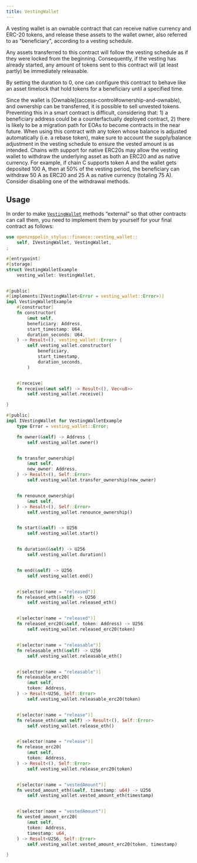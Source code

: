```yaml
---
title: VestingWallet
---
```


A vesting wallet is an ownable contract that can receive native currency and
ERC-20 tokens, and release these assets to the wallet owner, also referred to as
"beneficiary", according to a vesting schedule.

Any assets transferred to this contract will follow the vesting schedule as if
they were locked from the beginning. Consequently, if the vesting has already
started, any amount of tokens sent to this contract will (at least partly) be
immediately releasable.

By setting the duration to 0, one can configure this contract to behave like
an asset timelock that hold tokens for a beneficiary until a specified time.

<Callout>
Since the wallet is [Ownable](access-control#ownership-and-ownable),
and ownership can be transferred, it is possible to sell unvested tokens.
Preventing this in a smart contract is difficult, considering that: 1) a
beneficiary address could be a counterfactually deployed contract, 2)
there is likely to be a migration path for EOAs to become contracts in the near
future.
</Callout>

<Callout>
When using this contract with any token whose balance is adjusted automatically
(i.e. a rebase token), make sure to account the supply/balance adjustment in the
vesting schedule to ensure the vested amount is as intended.
</Callout>

<Callout>
Chains with support for native ERC20s may allow the vesting wallet to withdraw
the underlying asset as both an ERC20 and as native currency. For example, if
chain C supports token A and the wallet gets deposited 100 A, then at 50% of
the vesting period, the beneficiary can withdraw 50 A as ERC20 and 25 A as
native currency (totaling 75 A). Consider disabling one of the withdrawal methods.
</Callout>

## Usage

In order to make [`VestingWallet`](https://docs.rs/openzeppelin-stylus/0.3.0-alpha.1/openzeppelin_stylus/finance/vesting_wallet/index.html) methods “external” so that other contracts can call them, you need to implement them by yourself for your final contract as follows:

```rust
use openzeppelin_stylus::finance::vesting_wallet::
    self, IVestingWallet, VestingWallet,
;

#[entrypoint]
#[storage]
struct VestingWalletExample
    vesting_wallet: VestingWallet,


#[public]
#[implements(IVestingWallet<Error = vesting_wallet::Error>)]
impl VestingWalletExample
    #[constructor]
    fn constructor(
        &mut self,
        beneficiary: Address,
        start_timestamp: U64,
        duration_seconds: U64,
    ) -> Result<(), vesting_wallet::Error> {
        self.vesting_wallet.constructor(
            beneficiary,
            start_timestamp,
            duration_seconds,
        )


    #[receive]
    fn receive(&mut self) -> Result<(), Vec<u8>>
        self.vesting_wallet.receive()

}

#[public]
impl IVestingWallet for VestingWalletExample
    type Error = vesting_wallet::Error;

    fn owner(&self) -> Address {
        self.vesting_wallet.owner()


    fn transfer_ownership(
        &mut self,
        new_owner: Address,
    ) -> Result<(), Self::Error>
        self.vesting_wallet.transfer_ownership(new_owner)


    fn renounce_ownership(
        &mut self,
    ) -> Result<(), Self::Error>
        self.vesting_wallet.renounce_ownership()


    fn start(&self) -> U256
        self.vesting_wallet.start()


    fn duration(&self) -> U256
        self.vesting_wallet.duration()


    fn end(&self) -> U256
        self.vesting_wallet.end()


    #[selector(name = "released")]
    fn released_eth(&self) -> U256
        self.vesting_wallet.released_eth()


    #[selector(name = "released")]
    fn released_erc20(&self, token: Address) -> U256
        self.vesting_wallet.released_erc20(token)


    #[selector(name = "releasable")]
    fn releasable_eth(&self) -> U256
        self.vesting_wallet.releasable_eth()


    #[selector(name = "releasable")]
    fn releasable_erc20(
        &mut self,
        token: Address,
    ) -> Result<U256, Self::Error>
        self.vesting_wallet.releasable_erc20(token)


    #[selector(name = "release")]
    fn release_eth(&mut self) -> Result<(), Self::Error>
        self.vesting_wallet.release_eth()


    #[selector(name = "release")]
    fn release_erc20(
        &mut self,
        token: Address,
    ) -> Result<(), Self::Error>
        self.vesting_wallet.release_erc20(token)


    #[selector(name = "vestedAmount")]
    fn vested_amount_eth(&self, timestamp: u64) -> U256
        self.vesting_wallet.vested_amount_eth(timestamp)


    #[selector(name = "vestedAmount")]
    fn vested_amount_erc20(
        &mut self,
        token: Address,
        timestamp: u64,
    ) -> Result<U256, Self::Error>
        self.vesting_wallet.vested_amount_erc20(token, timestamp)

}
```
